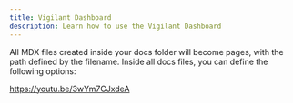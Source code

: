 ```yaml
---
title: Vigilant Dashboard
description: Learn how to use the Vigilant Dashboard
---
```


All MDX files created inside your docs folder will become pages, with the path defined by the filename.
Inside all docs files, you can define the following options:

https://youtu.be/3wYm7CJxdeA